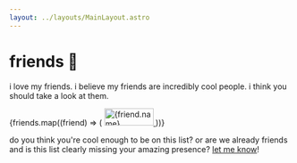 ```yaml
---
layout: ../layouts/MainLayout.astro
---
```



# friends 💚

i love my friends. i believe my friends are incredibly cool people. i think you should take a look at them.

<div className="badge-grid">
  {friends.map((friend) => (
    <a href={friend.link} target="_blank" rel="noopener nofollow">
      <img
        alt={friend.name}
        src={`/static/img/88x31/${friend.image}`}
        width="88"
        height="31"
      />
    </a>
  ))}
</div>

do you think you're cool enough to be on this list? or are we already friends and is this list clearly missing your amazing presence? [let me know](/contact)!
